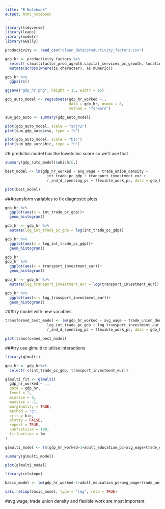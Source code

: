 ```yaml
---
title: "R Notebook"
output: html_notebook
---
```

```r
library(tidyverse)
library(leaps)
library(modelr)
library(GGally)
```
```r
productivity <- read_csv("clean_data/productivity_factors.csv")
```

```r
gdp_hr <- productivity_factors %>% 
  select(-c(multifactor_prod_agrwth,capital_services_pc_growth, location, date)) %>% 
  mutate(across(where(is.character), as.numeric))
```
```r
gdp_hr %>% 
  ggpairs()

ggsave("gdp_hr.png", height = 15, width = 15)
```

```r
gdp_auto_model <- regsubsets(gdp_hr_worked ~.,
                             data = gdp_hr, nvmax = 8,
                             method = "forward")
```

```r
sum_gdp_auto <- summary(gdp_auto_model)
```
```r
plot(gdp_auto_model, scale = "adjr2")
plot(sum_gdp_auto$rsq, type = "b")
```
```r
plot(gdp_auto_model, scale = "bic")
plot(sum_gdp_auto$bic, type = "b")
```
#6 predictor model has the lowets bic score so we'll use that

```r
summary(gdp_auto_model)$which[6,]
```
```r
best_model <- lm(gdp_hr_worked ~ avg_wage + trade_union_density + 
                   int_trade_pc_gdp + transport_investment_eur +
                   r_and_d_spending_pc + flexible_work_pc, data = gdp_hr)
```
```r
plot(best_model)
```

###transform variables to fix diagnostic plots
```r
gdp_hr %>% 
  ggplot(aes(x = int_trade_pc_gdp))+
  geom_histogram()
```
```r
gdp_hr <- gdp_hr %>% 
  mutate(log_int_trade_pc_gdp = log(int_trade_pc_gdp))
```

```r
gdp_hr %>% 
  ggplot(aes(x = log_int_trade_pc_gdp))+
  geom_histogram()
```

```r
gdp_hr
gdp_hr %>% 
  ggplot(aes(x = transport_investment_eur))+
  geom_histogram()
```
```r
gdp_hr <- gdp_hr %>% 
  mutate(log_transport_investment_eur = log(transport_investment_eur))
```

```r
gdp_hr %>% 
  ggplot(aes(x = log_transport_investment_eur))+
  geom_histogram()
```

###try model with new variables 
```r
transformed_best_model <- lm(gdp_hr_worked ~ avg_wage + trade_union_density + 
                   log_int_trade_pc_gdp + log_transport_investment_eur +
                   r_and_d_spending_pc + flexible_work_pc, data = gdp_hr)
```

```r
plot(transformed_best_model)
```

###try use glmulti to utilise interactions 
```r
library(glmulti)
```

```r
gdp_hr <- gdp_hr%>%
  select(-c(int_trade_pc_gdp, transport_investment_eur))
```

```r
glmulti_fit <- glmulti(
  gdp_hr_worked ~ ., 
  data = gdp_hr,
  level = 2, 
  minsize = 0,
  maxsize = -1,
  marginality = TRUE,
  method = "g",
  crit = bic, 
  plotty = FALSE,
  report = TRUE,
  confsetsize = 100,
  fitfunction = lm 
)
```

```r
glmulti_model <- lm(gdp_hr_worked~1+adult_education_pc+avg_wage+trade_union_density+unemployment_pc+r_and_d_spending_pc+flexible_work_pc+log_int_trade_pc_gdp+log_transport_investment_eur+trade_union_density:adult_education_pc+unemployment_pc:trade_union_density+r_and_d_spending_pc:trade_union_density+r_and_d_spending_pc:unemployment_pc+flexible_work_pc:adult_education_pc+flexible_work_pc:avg_wage+flexible_work_pc:unemployment_pc+log_int_trade_pc_gdp:adult_education_pc+log_int_trade_pc_gdp:avg_wage+log_int_trade_pc_gdp:trade_union_density+log_int_trade_pc_gdp:unemployment_pc+log_int_trade_pc_gdp:r_and_d_spending_pc+log_transport_investment_eur:avg_wage+log_transport_investment_eur:unemployment_pc+log_transport_investment_eur:r_and_d_spending_pc+log_transport_investment_eur:flexible_work_pc, data = gdp_hr)
```

```r
summary(glmulti_model)
```

```r
plot(glmulti_model)
```
```r
library(relaimpo)
```
```r
basic_model <- lm(gdp_hr_worked~1+adult_education_pc+avg_wage+trade_union_density+unemployment_pc+r_and_d_spending_pc+flexible_work_pc+log_int_trade_pc_gdp+log_transport_investment_eur, data = gdp_hr)
```

```r
calc.relimp(basic_model, type = "lmg", rela = TRUE)
```

#avg wage, trade union density and flexible work are most important 
